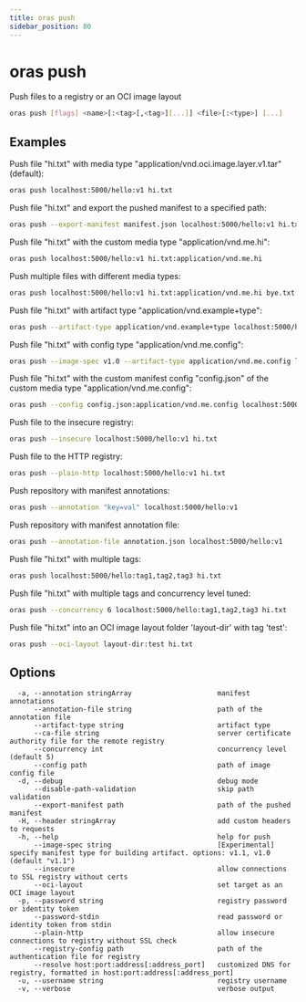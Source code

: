 ```yaml
---
title: oras push
sidebar_position: 80
---
```


# oras push

Push files to a registry or an OCI image layout

```bash
oras push [flags] <name>[:<tag>[,<tag>][...]] <file>[:<type>] [...]
```

## Examples

Push file "hi.txt" with media type "application/vnd.oci.image.layer.v1.tar" (default):

```bash
oras push localhost:5000/hello:v1 hi.txt
```

Push file "hi.txt" and export the pushed manifest to a specified path:

```bash
oras push --export-manifest manifest.json localhost:5000/hello:v1 hi.txt
```

Push file "hi.txt" with the custom media type "application/vnd.me.hi":

```bash
oras push localhost:5000/hello:v1 hi.txt:application/vnd.me.hi
```

Push multiple files with different media types:

```bash
oras push localhost:5000/hello:v1 hi.txt:application/vnd.me.hi bye.txt:application/vnd.me.bye
```

Push file "hi.txt" with artifact type "application/vnd.example+type":

```bash
oras push --artifact-type application/vnd.example+type localhost:5000/hello:v1 hi.txt
```

Push file "hi.txt" with config type "application/vnd.me.config":

```bash
oras push --image-spec v1.0 --artifact-type application/vnd.me.config localhost:5000/hello:v1 hi.txt
```

Push file "hi.txt" with the custom manifest config "config.json" of the custom media type "application/vnd.me.config":

```bash
oras push --config config.json:application/vnd.me.config localhost:5000/hello:v1 hi.txt
```

Push file to the insecure registry:

```bash
oras push --insecure localhost:5000/hello:v1 hi.txt
```

Push file to the HTTP registry:

```bash
oras push --plain-http localhost:5000/hello:v1 hi.txt
```

Push repository with manifest annotations:

```bash
oras push --annotation "key=val" localhost:5000/hello:v1
```

Push repository with manifest annotation file:

```bash
oras push --annotation-file annotation.json localhost:5000/hello:v1
```

Push file "hi.txt" with multiple tags:

```bash
oras push localhost:5000/hello:tag1,tag2,tag3 hi.txt
```

Push file "hi.txt" with multiple tags and concurrency level tuned:

```bash
oras push --concurrency 6 localhost:5000/hello:tag1,tag2,tag3 hi.txt
```

Push file "hi.txt" into an OCI image layout folder 'layout-dir' with tag 'test':

```bash
oras push --oci-layout layout-dir:test hi.txt
```

## Options

```
  -a, --annotation stringArray                     manifest annotations
      --annotation-file string                     path of the annotation file
      --artifact-type string                       artifact type
      --ca-file string                             server certificate authority file for the remote registry
      --concurrency int                            concurrency level (default 5)
      --config path                                path of image config file
  -d, --debug                                      debug mode
      --disable-path-validation                    skip path validation
      --export-manifest path                       path of the pushed manifest
  -H, --header stringArray                         add custom headers to requests
  -h, --help                                       help for push
      --image-spec string                          [Experimental] specify manifest type for building artifact. options: v1.1, v1.0 (default "v1.1")
      --insecure                                   allow connections to SSL registry without certs
      --oci-layout                                 set target as an OCI image layout
  -p, --password string                            registry password or identity token
      --password-stdin                             read password or identity token from stdin
      --plain-http                                 allow insecure connections to registry without SSL check
      --registry-config path                       path of the authentication file for registry
      --resolve host:port:address[:address_port]   customized DNS for registry, formatted in host:port:address[:address_port]
  -u, --username string                            registry username
  -v, --verbose                                    verbose output
```
